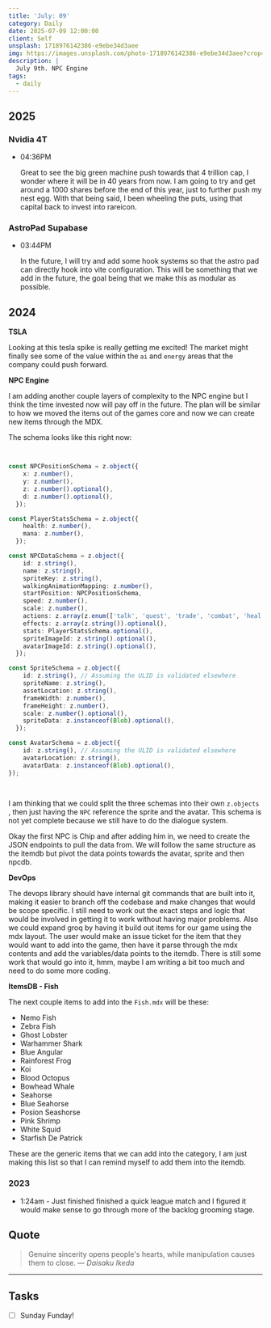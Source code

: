 ```yaml
---
title: 'July: 09'
category: Daily
date: 2025-07-09 12:00:00
client: Self
unsplash: 1718976142386-e9ebe34d3aee
img: https://images.unsplash.com/photo-1718976142386-e9ebe34d3aee?crop=entropy&cs=srgb&fm=jpg&ixid=MnwzNjM5Nzd8MHwxfHJhbmRvbXx8fHx8fHx8fDE2ODE3NDg2ODY&ixlib=rb-4.0.3&q=85
description: |
  July 9th. NPC Engine
tags:
  - daily
---
```



## 2025

### Nvidia 4T

-	04:36PM

	Great to see the big green machine push towards that 4 trillion cap, I wonder where it will be in 40 years from now.
	I am going to try and get around a 1000 shares before the end of this year, just to further push my nest egg.
	With that being said, I been wheeling the puts, using that capital back to invest into rareicon.

### AstroPad Supabase

-	03:44PM

	In the future, I will try and add some hook systems so that the astro pad can directly hook into vite configuration.
	This will be something that we add in the future, the goal being that we make this as modular as possible.

## 2024

**TSLA**

Looking at this tesla spike is really getting me excited!
The market might finally see some of the value within the `ai` and `energy` areas that the company could push forward.

**NPC Engine**

I am adding another couple layers of complexity to the NPC engine but I think the time invested now will pay off in the future.
The plan will be similar to how we moved the items out of the games core and now we can create new items through the MDX.

The schema looks like this right now:

```ts


const NPCPositionSchema = z.object({
	x: z.number(),
	y: z.number(),
	z: z.number().optional(),
	d: z.number().optional(),
  });

const PlayerStatsSchema = z.object({
	health: z.number(),
	mana: z.number(),
  });

const NPCDataSchema = z.object({
	id: z.string(),
	name: z.string(),
	spriteKey: z.string(),
	walkingAnimationMapping: z.number(),
	startPosition: NPCPositionSchema,
	speed: z.number(),
	scale: z.number(),
	actions: z.array(z.enum(['talk', 'quest', 'trade', 'combat', 'heal', 'steal'])),
	effects: z.array(z.string()).optional(),
	stats: PlayerStatsSchema.optional(),
	spriteImageId: z.string().optional(),
	avatarImageId: z.string().optional(),
  });

const SpriteSchema = z.object({
	id: z.string(), // Assuming the ULID is validated elsewhere
	spriteName: z.string(),
	assetLocation: z.string(),
	frameWidth: z.number(),
	frameHeight: z.number(),
	scale: z.number().optional(),
	spriteData: z.instanceof(Blob).optional(),
  });

const AvatarSchema = z.object({
	id: z.string(), // Assuming the ULID is validated elsewhere
	avatarLocation: z.string(),
	avatarData: z.instanceof(Blob).optional(),
});
  
  
```

I am thinking that we could split the three schemas into their own `z.objects` , then just having the `NPC` reference the sprite and the avatar.
This schema is not yet complete because we still have to do the dialogue system.

Okay the first NPC is Chip and after adding him in, we need to create the JSON endpoints to pull the data from.
We will follow the same structure as the itemdb but pivot the data points towards the avatar, sprite and then npcdb.


**DevOps**

The devops library should have internal git commands that are built into it, making it easier to branch off the codebase and make changes that would be scope specific.
I still need to work out the exact steps and logic that would be involved in getting it to work without having major problems.
Also we could expand groq by having it build out items for our game using the mdx layout.
The user would make an issue ticket for the item that they would want to add into the game, then have it parse through the mdx contents and add the variables/data points to the itemdb.
There is still some work that would go into it, hmm, maybe I am writing a bit too much and need to do some more coding.


**ItemsDB - Fish**

The next couple items to add into the `Fish.mdx` will be these:

- Nemo Fish
- Zebra Fish
- Ghost Lobster
- Warhammer Shark
- Blue Angular
- Rainforest Frog
- Koi
- Blood Octopus
- Bowhead Whale
- Seahorse
- Blue Seahorse
- Posion Seashorse
- Pink Shrimp
- White Squid
- Starfish De Patrick

These are the generic items that we can add into the category, I am just making this list so that I can remind myself to add them into the itemdb.

<Adsense />

### 2023
- 1:24am - Just finished finished a quick league match and I figured it would make sense to go through more of the backlog grooming stage.

## Quote

> Genuine sincerity opens people's hearts, while manipulation causes them to close.
> — <cite>Daisaku Ikeda</cite>

---

## Tasks

- [ ] Sunday Funday!